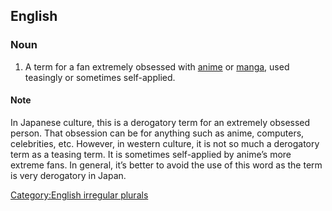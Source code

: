==English==

===Noun===
{{en-noun|otaku|otaku}}
# A term for a fan extremely obsessed with [[anime]] or [[manga]], used teasingly or sometimes self-applied.

====Note====
In Japanese culture, this is a derogatory term for an extremely obsessed person. That obsession can be for anything such as anime, computers, celebrities, etc. However, in western culture, it is not so much a derogatory term as a teasing term. It is sometimes self-applied by anime’s more extreme fans. In general, it’s better to avoid the use of this word as the term is very derogatory in Japan.

[[Category:English irregular plurals]]